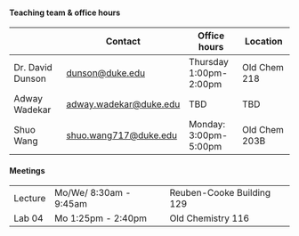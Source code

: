 #### Teaching team & office hours

|                      | Contact                                                     | Office hours         | Location              |
|------------------|------------------|------------------|------------------|
| Dr. David Dunson | [dunson\@duke.edu](dunson@duke.edu)                           | Thursday 1:00pm-2:00pm | Old Chem 218        |
| Adway Wadekar       | [adway.wadekar@duke.edu](adway.wadekar@duke.edu) | TBD      | TBD         |
| Shuo Wang           | [shuo.wang717@duke.edu](shuo.wang717@duke.edu)             | Monday: 3:00pm-5:00pm     | Old Chem 203B        |

#### Meetings

|         |                     |                           |
|---------|---------------------|---------------------------|
| Lecture | Mo/We/ 8:30am - 9:45am | Reuben-Cooke Building 129 |
| Lab 04  | Mo 1:25pm - 2:40pm  | Old Chemistry 116           |
